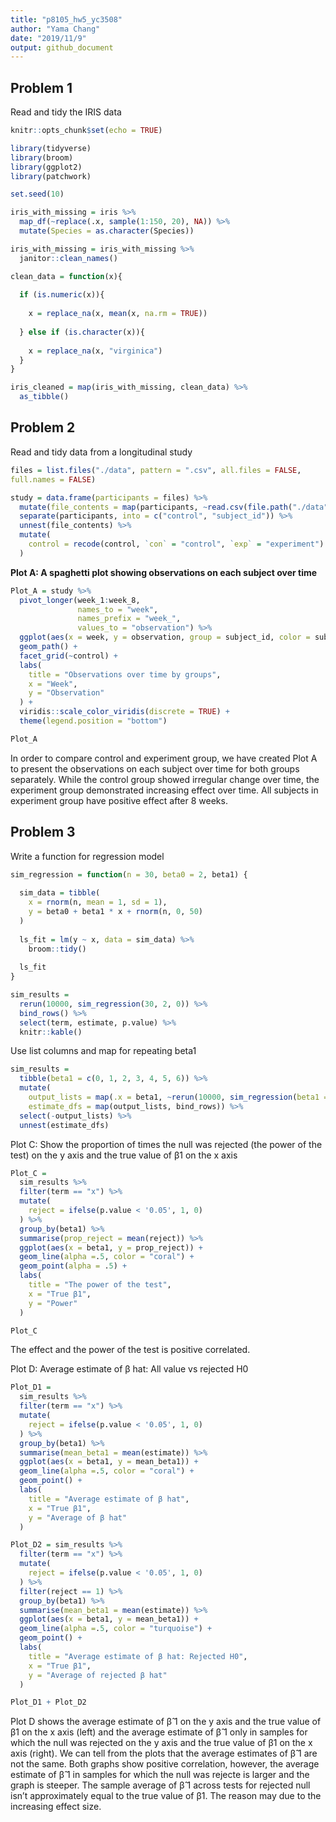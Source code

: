 ```yaml
---
title: "p8105_hw5_yc3508"
author: "Yama Chang"
date: "2019/11/9"
output: github_document
---
```


## Problem 1

Read and tidy the IRIS data

```r
knitr::opts_chunk$set(echo = TRUE)

library(tidyverse)
library(broom)
library(ggplot2)
library(patchwork)

set.seed(10)

iris_with_missing = iris %>% 
  map_df(~replace(.x, sample(1:150, 20), NA)) %>%
  mutate(Species = as.character(Species))
```

```r
iris_with_missing = iris_with_missing %>%
  janitor::clean_names() 

clean_data = function(x){
  
  if (is.numeric(x)){
    
    x = replace_na(x, mean(x, na.rm = TRUE))
    
  } else if (is.character(x)){
    
    x = replace_na(x, "virginica")
  }
}

iris_cleaned = map(iris_with_missing, clean_data) %>% 
  as_tibble()
```


## Problem 2

Read and tidy data from a longitudinal study

```r
files = list.files("./data", pattern = ".csv", all.files = FALSE, 
full.names = FALSE)

study = data.frame(participants = files) %>% 
  mutate(file_contents = map(participants, ~read.csv(file.path("./data", .)))) %>% 
  separate(participants, into = c("control", "subject_id")) %>% 
  unnest(file_contents) %>% 
  mutate(
    control = recode(control, `con` = "control", `exp` = "experiment")
  ) 
```

__Plot A: A spaghetti plot showing observations on each subject over time__

```r
Plot_A = study %>% 
  pivot_longer(week_1:week_8,
               names_to = "week",
               names_prefix = "week_",
               values_to = "observation") %>%
  ggplot(aes(x = week, y = observation, group = subject_id, color = subject_id)) +
  geom_path() + 
  facet_grid(~control) +
  labs(
    title = "Observations over time by groups",
    x = "Week",
    y = "Observation"
  ) + 
  viridis::scale_color_viridis(discrete = TRUE) + 
  theme(legend.position = "bottom")

Plot_A  
```

In order to compare control and experiment group, we have created Plot A to present the observations on each subject over time for both groups separately. While the control group showed irregular change over time, the experiment group demonstrated increasing effect over time. All subjects in experiment group have positive effect after 8 weeks.

## Problem 3

Write a function for regression model

```r
sim_regression = function(n = 30, beta0 = 2, beta1) {
  
  sim_data = tibble(
    x = rnorm(n, mean = 1, sd = 1),
    y = beta0 + beta1 * x + rnorm(n, 0, 50)
  )
  
  ls_fit = lm(y ~ x, data = sim_data) %>% 
    broom::tidy()
  
  ls_fit
}

sim_results = 
  rerun(10000, sim_regression(30, 2, 0)) %>% 
  bind_rows() %>% 
  select(term, estimate, p.value) %>% 
  knitr::kable()
```

Use list columns and map for repeating beta1

```r
sim_results = 
  tibble(beta1 = c(0, 1, 2, 3, 4, 5, 6)) %>% 
  mutate(
    output_lists = map(.x = beta1, ~rerun(10000, sim_regression(beta1 = .x))),
    estimate_dfs = map(output_lists, bind_rows)) %>% 
  select(-output_lists) %>% 
  unnest(estimate_dfs)
```

Plot C: Show the proportion of times the null was rejected (the power of the test) on the y axis and the true value of β1 on the x axis

```r
Plot_C = 
  sim_results %>% 
  filter(term == "x") %>% 
  mutate(
    reject = ifelse(p.value < '0.05', 1, 0)
  ) %>% 
  group_by(beta1) %>% 
  summarise(prop_reject = mean(reject)) %>% 
  ggplot(aes(x = beta1, y = prop_reject)) + 
  geom_line(alpha =.5, color = "coral") + 
  geom_point(alpha = .5) +
  labs(
    title = "The power of the test",
    x = "True β1",
    y = "Power"
  )

Plot_C
```

The effect and the power of the test is positive correlated. 

Plot D: Average estimate of β hat: All value vs rejected H0

```r
Plot_D1 = 
  sim_results %>% 
  filter(term == "x") %>% 
  mutate(
    reject = ifelse(p.value < '0.05', 1, 0)
  ) %>% 
  group_by(beta1) %>% 
  summarise(mean_beta1 = mean(estimate)) %>% 
  ggplot(aes(x = beta1, y = mean_beta1)) +
  geom_line(alpha =.5, color = "coral") +
  geom_point() +
  labs(
    title = "Average estimate of β hat",
    x = "True β1",
    y = "Average of β hat"
  )

Plot_D2 = sim_results %>% 
  filter(term == "x") %>% 
  mutate(
    reject = ifelse(p.value < '0.05', 1, 0)
  ) %>% 
  filter(reject == 1) %>% 
  group_by(beta1) %>% 
  summarise(mean_beta1 = mean(estimate)) %>% 
  ggplot(aes(x = beta1, y = mean_beta1)) +
  geom_line(alpha =.5, color = "turquoise") +
  geom_point() +
  labs(
    title = "Average estimate of β hat: Rejected H0",
    x = "True β1",
    y = "Average of rejected β hat"
  )

Plot_D1 + Plot_D2
```

Plot D shows the average estimate of β̂ 1 on the y axis and the true value of β1 on the x axis (left) and the average estimate of β̂ 1 only in samples for which the null was rejected on the y axis and the true value of β1 on the x axis (right). We can tell from the plots that the average estimates of β̂ 1 are not the same. Both graphs show positive correlation, however, the average estimate of β̂ 1 in samples for which the null was rejecte is larger and the graph is steeper. The sample average of β̂ 1 across tests for rejected null isn't approximately equal to the true value of β1. The reason may due to the increasing effect size.
